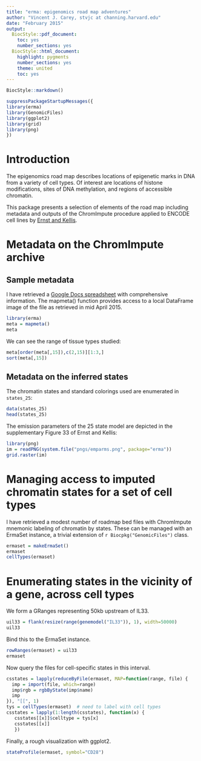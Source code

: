 ```yaml
---
title: "erma: epigenomics road map adventures"
author: "Vincent J. Carey, stvjc at channing.harvard.edu"
date: "February 2015"
output:
  BiocStyle::pdf_document:
    toc: yes
    number_sections: yes
  BiocStyle::html_document:
    highlight: pygments
    number_sections: yes
    theme: united
    toc: yes
---
```


<!--
%\VignetteEngine{knitr::rmarkdown}
%\VignetteIndexEntry{xyz}
-->

```r
BiocStyle::markdown()
```
```r
suppressPackageStartupMessages({
library(erma)
library(GenomicFiles)
library(ggplot2)
library(grid)
library(png)
})
```

# Introduction

The epigenomics road map describes locations of epigenetic
marks in DNA from a variety of cell types.  Of interest are
locations of
histone modifications, sites of DNA methylation,
and regions of accessible chromatin.

This package presents a selection of elements of the road 
map including metadata and outputs of the ChromImpute
procedure applied to ENCODE cell lines by [Ernst and Kellis](http://dx.doi.org/10.1038/nbt.3157).

# Metadata on the ChromImpute archive

## Sample metadata

I have retrieved a [Google Docs spreadsheet](https://docs.google.com/spreadsheet/ccc?key=0Am6FxqAtrFDwdHU1UC13ZUxKYy1XVEJPUzV6MEtQOXc&usp=sharing#gid=15) 
with comprehensive information.  The mapmeta() function provides
access to a local DataFrame image of the file as retrieved in mid April
2015.

```r
library(erma)
meta = mapmeta()
meta
```

We can see the range of tissue types studied:
```r
meta[order(meta[,15]),c(2,15)][1:3,]
sort(meta[,15])
```

## Metadata on the inferred states

The chromatin states and standard colorings
used are enumerated in `states_25`:
```r
data(states_25)
head(states_25)
```

The emission parameters of the 25 state model are depicted
in the supplementary Figure 33 of Ernst and Kellis:

```r
library(png)
im = readPNG(system.file("pngs/emparms.png", package="erma"))
grid.raster(im)
``` 

# Managing access to imputed chromatin states for a set of cell types

I have retrieved a modest number of roadmap bed files with ChromImpute
mnemonic labeling of chromatin by states.  These can be
managed with an ErmaSet instance,
a trivial extension of `r Biocpkg("GenomicFiles")` class.

```r
ermaset = makeErmaSet()
ermaset
cellTypes(ermaset)
```

# Enumerating states in the vicinity of a gene, across cell types

We form a GRanges representing 50kb upstream of IL33.
```r
uil33 = flank(resize(range(genemodel("IL33")), 1), width=50000)
uil33
```
Bind this to the ErmaSet instance.
```r
rowRanges(ermaset) = uil33
ermaset
```

Now query the files for cell-specific states in this interval.

```r
csstates = lapply(reduceByFile(ermaset, MAP=function(range, file) {
  imp = import(file, which=range)
  imp$rgb = rgbByState(imp$name)
  imp
}), "[[", 1) 
tys = cellTypes(ermaset)  # need to label with cell types
csstates = lapply(1:length(csstates), function(x) {
   csstates[[x]]$celltype = tys[x]
   csstates[[x]]
   })
```
Finally, a rough visualization with ggplot2.
```r
stateProfile(ermaset, symbol="CD28")
```



